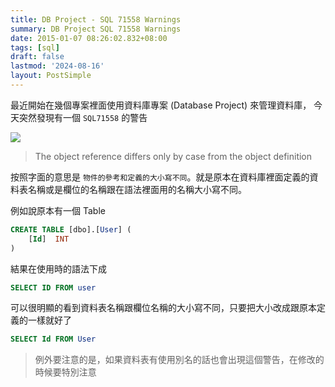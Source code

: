 ```yaml
---
title: DB Project - SQL 71558 Warnings
summary: DB Project SQL 71558 Warnings
date: 2015-01-07 08:26:02.832+08:00
tags: [sql]
draft: false
lastmod: '2024-08-16'
layout: PostSimple
---
```


最近開始在幾個專案裡面使用資料庫專案 (Database Project) 來管理資料庫，
今天突然發現有一個 `SQL71558` 的警告

![](/static/images/404.webp)

> The object reference differs only by case from the object definition

按照字面的意思是 `物件的參考和定義的大小寫不同`。就是原本在資料庫裡面定義的資料表名稱或是欄位的名稱跟在語法裡面用的名稱大小寫不同。

例如說原本有一個 Table

```sql
CREATE TABLE [dbo].[User] (
    [Id]  INT
)
```

結果在使用時的語法下成

```sql
SELECT ID FROM user
```

可以很明顯的看到資料表名稱跟欄位名稱的大小寫不同，只要把大小改成跟原本定義的一樣就好了

```sql
SELECT Id FROM User
```

> 例外要注意的是，如果資料表有使用別名的話也會出現這個警告，在修改的時候要特別注意
